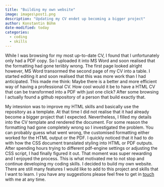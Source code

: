 ```yaml
---
title: "Building my own website"
image: images\post1.png
description: "Updating my CV endet up becoming a bigger project"
author: Konstantin Böhm
date-modified: today
categories:
  - coding
  - skills
---
```

While I was browsing for my most up-to-date CV, I found that I unfortunately only had a PDF copy. So I uploaded it into MS Word and soon realised that the formatting had gone teriibly wrong. The first page looked alright however, MS Word transormed the second page of my CV into a table. I started editing it and soon realised that this was more work than I had anticipated. This made me think: Maybe there is a better and more efficient way of having a professional CV. How cool would it be to have a HTML CV that can be transformed into a PDF with just one click? After some browsing I actually found a github repository of a person that build exactly that.

My intesnion was to improve my HTML skills and basically use the repository as a template. At that time I did not realise that it had already become a bigger project that I expected. Nevertheless, I filled my details into the CV template and rendered the document. For some reason the formatting had gone completely wrong so I investigated the problem. You can probably guess what went wrong, the customised formatting either worked for the HTML output or the PDF. I quickly noticed that it had to do with how the CSS document translated styling into HTML or PDF outputs. After spending hours trying to different pdf-engine settings or adjusting the CSS script, I had finally figured it out. That moment was super rewarding and I enjoyed the process. This is what motivated me to not stop and continue developing my coding skills. I decided to build my own website. There are still many features I would like to add to this project and skills that I want to learn. I you have any suggestions please feel free to get in [touch](mailto:koni.boehm@gmail.com) with me at any time.